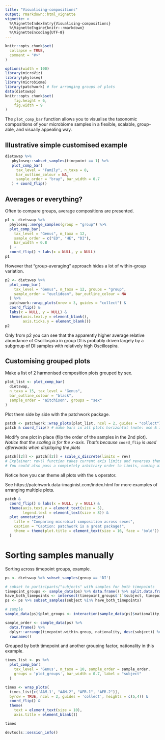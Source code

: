 ```yaml
---
title: "Visualising-compositions"
output: rmarkdown::html_vignette
vignette: >
  %\VignetteIndexEntry{Visualising-compositions}
  %\VignetteEngine{knitr::rmarkdown}
  %\VignetteEncoding{UTF-8}
---
```


```r
knitr::opts_chunk$set(
  collapse = TRUE,
  comment = "#>"
)
```

```r
options(width = 100)
library(microViz)
library(phyloseq)
library(microbiome)
library(patchwork) # for arranging groups of plots
data(dietswap)
knitr::opts_chunk$set(
	fig.height = 6,
	fig.width = 9
)
```

The `plot_comp_bar` function allows you to visualise the taxonomic compositions of your microbiome samples in a flexible, scalable, group-able, and visually appealing way.

## Illustrative simple customised example
```r
dietswap %>%
   phyloseq::subset_samples(timepoint == 1) %>%
   plot_comp_bar(
     tax_level = "Family", n_taxa = 8,
     bar_outline_colour = NA,
     sample_order = "bray", bar_width = 0.7
   ) + coord_flip()
```

## Averages or everything?

Often to compare groups, average compositions are presented.
```r
p1 <- dietswap %>% 
  phyloseq::merge_samples(group = "group") %>%
  plot_comp_bar(
    tax_level = "Genus", n_taxa = 12,
    sample_order = c("ED", "HE", "DI"),
    bar_width = 0.8
  ) +
  coord_flip() + labs(x = NULL, y = NULL)
p1
```

However that "group-averaging" approach hides a lot of within-group variation.
```r
p2 <- dietswap %>% 
  plot_comp_bar(
    tax_level = "Genus", n_taxa = 12, groups = "group",
    sample_order = "euclidean", bar_outline_colour = NA
  ) %>%
  patchwork::wrap_plots(nrow = 3, guides = "collect") &
  coord_flip() & 
  labs(x = NULL, y = NULL) &
  theme(axis.text.y = element_blank(), 
        axis.ticks.y = element_blank())
p2
```


Only from p2 you can see that the apparently higher average relative abundance of Oscillospira in group DI is probably driven largely by a subgroup of DI samples with relatively high Oscillospira.

## Customising grouped plots

Make a list of 2 harmonised composition plots grouped by sex.
```r
plot_list <- plot_comp_bar(
  dietswap,
  n_taxa = 15, tax_level = "Genus",
  bar_outline_colour = "black",
  sample_order = "aitchison", groups = "sex"
)
```

Plot them side by side with the patchwork package.
```r
patch <- patchwork::wrap_plots(plot_list, ncol = 2, guides = "collect")
patch & coord_flip() # make bars in all plots horizontal (note: use & instead of +)
```

Modify one plot in place (flip the order of the samples in the 2nd plot).
*Notice that the scaling is for the x-axis. That's because* `coord_flip` *is used afterwards when displaying the plots*

```r
patch[[2]] <- patch[[2]] + scale_x_discrete(limits = rev)
# Explainer: rev() function takes current axis limits and reverses them.
# You could also pass a completely arbitrary order to limits, naming all samples.
```

Notice how you can theme all plots with the `&` operator. 

See https://patchwork.data-imaginist.com/index.html for more examples of arranging multiple plots.

```r
patch & 
  coord_flip() & labs(x = NULL, y = NULL) &
  theme(axis.text.y = element_text(size = 5), 
        legend.text = element_text(size = 8)) &
  plot_annotation(
    title = "Comparing microbial composition across sexes",
    caption = "Caption: patchwork is a great package!",
    theme = theme(plot.title = element_text(size = 16, face = 'bold'))
  )
```

# Sorting samples manually

Sorting across timepoint groups, example.

```r
ps <- dietswap %>% subset_samples(group == 'DI')

# subset to participants/"subjects" with samples for both timepoints
timepoint_groups <- sample_data(ps) %>% data.frame() %>% split.data.frame(f = .$timepoint.within.group)
have_both_timepoints <- intersect(timepoint_groups$`1`$subject, timepoint_groups$`2`$subject)
ps <- ps %>% subset_samples(subject %in% have_both_timepoints)

# sample
sample_data(ps)$plot_groups <- interaction(sample_data(ps)$nationality, sample_data(ps)$timepoint.within.group)

sample_order <- sample_data(ps) %>% 
  data.frame() %>% 
  dplyr::arrange(timepoint.within.group, nationality, desc(subject)) %>% 
  rownames()
```

Grouped by both timepoint and another grouping factor, nationality in this example.

```r
times_list <- ps %>% 
  plot_comp_bar(
    tax_level = 'Genus', n_taxa = 10, sample_order = sample_order,
    groups = 'plot_groups', bar_width = 0.7, label = "subject"
  )

times <- wrap_plots(
  times_list[c('AAM.1', "AAM.2", "AFR.1", "AFR.2")], 
  byrow = TRUE, ncol = 2, guides = 'collect', heights = c(5,4)) & 
  coord_flip() & 
  theme(
    text = element_text(size = 10),
    axis.title = element_blank())

times
```

```r
devtools::session_info()
```
 
 

